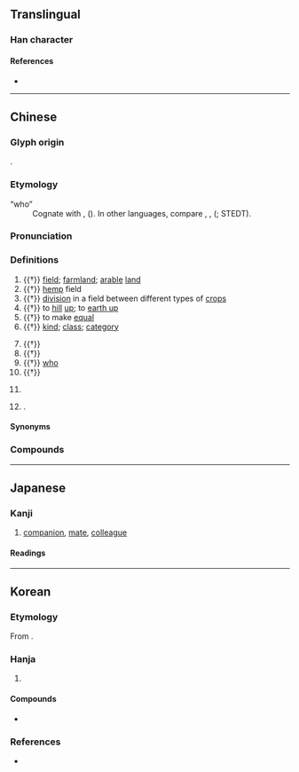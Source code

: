 {{also|畴}}
{{character info}}
==Translingual==

===Han character===
{{Han char|rn=102|rad=田|as=14|sn=19|four=64041|canj=WGNI|ids=⿰田壽}}

====References====
* {{Han ref|kx=0766.400|dkj=21967|dj=1177.080|hdz=42553.130|uh=7587|ud=30087|bh=C3A5|bd=50085}}

----

==Chinese==
{{zh-forms|s=畴}}

===Glyph origin===
{{Han etym}}
{{Han compound|田|壽|ls=psc|c1=s|c2=p|t1=field}}.

===Etymology===
; “who”
: Cognate with {{och-l|誰|who}}, {{och-l|孰|which one; who}} ({{zh-ref|Schuessler, 2007}}). In other {{cog|sit}} languages, compare {{cog|lus|tû||who; which}}, {{cog|cdm|दोह्‌||what}}, {{cog|tbq-kuk-pro|*tuu||who; which (relativizer)}} ({{zh-ref|Schuessler, 2007}}; STEDT).

===Pronunciation===
{{zh-pron
|m=chóu
|c=cau4
|h=pfs=
|md=
|mn=tiû
|w=
|mc=y
|oc=y
|cat=n,v,pron,part,pn
}}

===Definitions===
{{zh-hanzi}}

# {{†}} {{lb|zh|agriculture}} [[field]]; [[farmland]]; [[arable]] [[land]]
# {{†}} {{lb|zh|agriculture|specifically}} [[hemp]] field
# {{†}} {{lb|zh|agriculture}} [[division]] in a field between different types of [[crop]]s
# {{†}} {{lb|zh|agriculture}} to [[hill]] [[up]]; to [[earth up]]
# {{†}} to make [[equal]]
# {{†}} [[kind]]; [[class]]; [[category]]
#: {{zh-alt-inline|儔}}
#: {{zh-x|範疇|conceptual category; scope; domain}}
# {{†}} {{zh-alt-form|籌|to calculate; to plan}}
# {{†}} {{zh-alt-form|酬|to repay; to thank}}
# {{†}} [[who]]
# {{†}} {{n-g|Meaningless particle.}}
#: {{zh-x|疇昔|in former times}}
# {{zh-div|國}} {{lb|zh|historical}} {{place|zh|t=Chou|a=an ancient|state|in modern|p/Henan}}
# {{surname|zh|nodot=1}}.

====Synonyms====
{{zh-dial|誰}}

===Compounds===
{{zh-der|先疇|平疇|九疇|疇類|疇日|疇曩|疇咨之憂|疇生|疇庸|疇官|疇輩|疇昔|田疇|範疇}}

----

==Japanese==
{{ja-kanji forms|畴|疇}}

===Kanji===
{{ja-kanji|grade=|rs=田14|shin=畴}}

# [[companion]], [[mate]], [[colleague]]

====Readings====
{{ja-readings
|goon=じゅう<ぢう
|kanon=ちゅう<ちう
|kun=うね-, たぐい-<たぐひ-
}}

----

==Korean==

===Etymology===
From {{der|ko|ltc|-}} {{ltc-l|疇|id=1}}. {{hanja-hunmong|듀|tyu|地理#상07A}}

===Hanja===
{{ko-hanja-search}}
{{ko-hanja|밭이랑|주}}

# {{hanja form of|주|[[furrow]]}}

====Compounds====
* {{ko-l|범주|範疇}}

===References===
* {{R:hanjadoc|7670}}